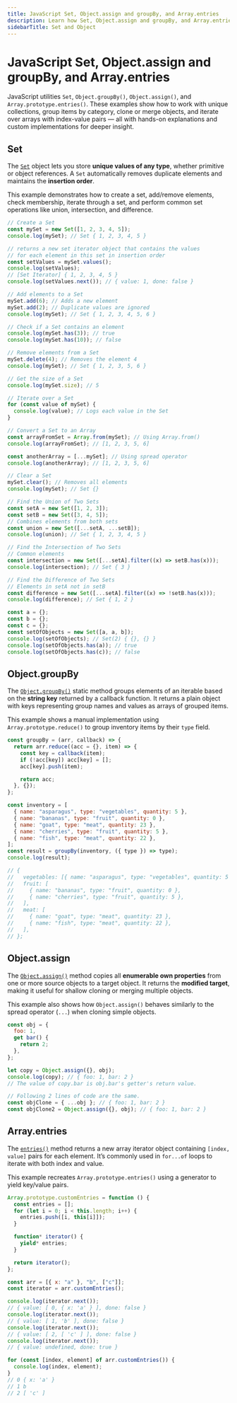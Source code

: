 ```yaml
---
title: JavaScript Set, Object.assign and groupBy, and Array.entries
description: Learn how Set, Object.assign and groupBy, and Array.entries work in JavaScript. Includes custom implementations and examples.
sidebarTitle: Set and Object
---
```


# JavaScript Set, Object.assign and groupBy, and Array.entries

JavaScript utilities `Set`, `Object.groupBy()`, `Object.assign()`, and `Array.prototype.entries()`.
These examples show how to work with unique collections, group items by category, clone or merge objects, and iterate over arrays with
index-value pairs — all with hands-on explanations and custom implementations for deeper insight.

## Set

The [`Set`](https://developer.mozilla.org/en-US/docs/Web/JavaScript/Reference/Global_Objects/Set) object lets you store **unique values of any type**, whether primitive or object references.
A `Set` automatically removes duplicate elements and maintains the **insertion order**.

This example demonstrates how to create a set, add/remove elements, check membership,
iterate through a set, and perform common set operations like union, intersection, and difference.

```js filename="Set" copy
// Create a Set
const mySet = new Set([1, 2, 3, 4, 5]);
console.log(mySet); // Set { 1, 2, 3, 4, 5 }

// returns a new set iterator object that contains the values
// for each element in this set in insertion order
const setValues = mySet.values();
console.log(setValues);
// [Set Iterator] { 1, 2, 3, 4, 5 }
console.log(setValues.next()); // { value: 1, done: false }

// Add elements to a Set
mySet.add(6); // Adds a new element
mySet.add(2); // Duplicate values are ignored
console.log(mySet); // Set { 1, 2, 3, 4, 5, 6 }

// Check if a Set contains an element
console.log(mySet.has(3)); // true
console.log(mySet.has(10)); // false

// Remove elements from a Set
mySet.delete(4); // Removes the element 4
console.log(mySet); // Set { 1, 2, 3, 5, 6 }

// Get the size of a Set
console.log(mySet.size); // 5

// Iterate over a Set
for (const value of mySet) {
  console.log(value); // Logs each value in the Set
}

// Convert a Set to an Array
const arrayFromSet = Array.from(mySet); // Using Array.from()
console.log(arrayFromSet); // [1, 2, 3, 5, 6]

const anotherArray = [...mySet]; // Using spread operator
console.log(anotherArray); // [1, 2, 3, 5, 6]

// Clear a Set
mySet.clear(); // Removes all elements
console.log(mySet); // Set {}

// Find the Union of Two Sets
const setA = new Set([1, 2, 3]);
const setB = new Set([3, 4, 5]);
// Combines elements from both sets
const union = new Set([...setA, ...setB]);
console.log(union); // Set { 1, 2, 3, 4, 5 }

// Find the Intersection of Two Sets
// Common elements
const intersection = new Set([...setA].filter((x) => setB.has(x)));
console.log(intersection); // Set { 3 }

// Find the Difference of Two Sets
// Elements in setA not in setB
const difference = new Set([...setA].filter((x) => !setB.has(x)));
console.log(difference); // Set { 1, 2 }

const a = {};
const b = {};
const c = {};
const setOfObjects = new Set([a, a, b]);
console.log(setOfObjects); // Set(2) { {}, {} }
console.log(setOfObjects.has(a)); // true
console.log(setOfObjects.has(c)); // false
```

## Object.groupBy

The [`Object.groupBy()`](https://developer.mozilla.org/en-US/docs/Web/JavaScript/Reference/Global_Objects/Object/groupBy)
static method groups elements of an iterable based on the **string key** returned by a callback function.
It returns a plain object with keys representing group names and values as arrays of grouped items.

This example shows a manual implementation using `Array.prototype.reduce()` to group inventory items by their `type` field.

```js filename="Object.groupBy" copy
const groupBy = (arr, callback) => {
  return arr.reduce((acc = {}, item) => {
    const key = callback(item);
    if (!acc[key]) acc[key] = [];
    acc[key].push(item);

    return acc;
  }, {});
};

const inventory = [
  { name: "asparagus", type: "vegetables", quantity: 5 },
  { name: "bananas", type: "fruit", quantity: 0 },
  { name: "goat", type: "meat", quantity: 23 },
  { name: "cherries", type: "fruit", quantity: 5 },
  { name: "fish", type: "meat", quantity: 22 },
];
const result = groupBy(inventory, ({ type }) => type);
console.log(result);

// {
//   vegetables: [{ name: "asparagus", type: "vegetables", quantity: 5 }],
//   fruit: [
//     { name: "bananas", type: "fruit", quantity: 0 },
//     { name: "cherries", type: "fruit", quantity: 5 },
//   ],
//   meat: [
//     { name: "goat", type: "meat", quantity: 23 },
//     { name: "fish", type: "meat", quantity: 22 },
//   ],
// };
```

## Object.assign

The [`Object.assign()`](https://developer.mozilla.org/en-US/docs/Web/JavaScript/Reference/Global_Objects/Object/assign)
method copies all **enumerable own properties** from one or more source objects to a target object.
It returns the **modified target**, making it useful for shallow cloning or merging multiple objects.

This example also shows how `Object.assign()` behaves similarly to the spread operator (`...`) when cloning simple objects.

```js filename="Object.assign" copy
const obj = {
  foo: 1,
  get bar() {
    return 2;
  },
};

let copy = Object.assign({}, obj);
console.log(copy); // { foo: 1, bar: 2 }
// The value of copy.bar is obj.bar's getter's return value.

// Following 2 lines of code are the same.
const objClone = { ...obj }; // { foo: 1, bar: 2 }
const objClone2 = Object.assign({}, obj); // { foo: 1, bar: 2 }
```

## Array.entries

The [`entries()`](https://developer.mozilla.org/en-US/docs/Web/JavaScript/Reference/Global_Objects/Array/entries)
method returns a new array iterator object containing `[index, value]` pairs for each element.
It’s commonly used in `for...of` loops to iterate with both index and value.

This example recreates `Array.prototype.entries()` using a generator to yield key/value pairs.

```js filename="entries" copy
Array.prototype.customEntries = function () {
  const entries = [];
  for (let i = 0; i < this.length; i++) {
    entries.push([i, this[i]]);
  }

  function* iterator() {
    yield* entries;
  }

  return iterator();
};

const arr = [{ x: "a" }, "b", ["c"]];
const iterator = arr.customEntries();

console.log(iterator.next());
// { value: [ 0, { x: 'a' } ], done: false }
console.log(iterator.next());
// { value: [ 1, 'b' ], done: false }
console.log(iterator.next());
// { value: [ 2, [ 'c' ] ], done: false }
console.log(iterator.next());
// { value: undefined, done: true }

for (const [index, element] of arr.customEntries()) {
  console.log(index, element);
}
// 0 { x: 'a' }
// 1 b
// 2 [ 'c' ]
```



